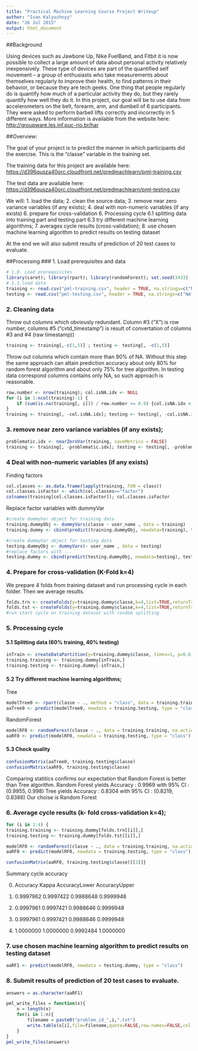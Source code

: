 ```yaml
---
title: "Practical Machine Learning Course Project Writeup"
author: "Ivan Kalyuzhnyy"
date: "26 Jul 2015"
output: html_document
---
```


##Background

Using devices such as Jawbone Up, Nike FuelBand, and Fitbit it is now possible to collect a large amount of data about personal activity relatively inexpensively. These type of devices are part of the quantified self movement – a group of enthusiasts who take measurements about themselves regularly to improve their health, to find patterns in their behavior, or because they are tech geeks. One thing that people regularly do is quantify how much of a particular activity they do, but they rarely quantify how well they do it. In this project, our goal will be to use data from accelerometers on the belt, forearm, arm, and dumbell of 6 participants. They were asked to perform barbell lifts correctly and incorrectly in 5 different ways. More information is available from the website here: [http://groupware.les.inf.puc-rio.br/har](http://groupware.les.inf.puc-rio.br/har)


##Overview:

The goal of your project is to predict the manner in which participants did the exercise. This is the “classe” variable in the training set.

The training data for this project are available here: [https://d396qusza40orc.cloudfront.net/predmachlearn/pml-training.csv](https://d396qusza40orc.cloudfront.net/predmachlearn/pml-training.csv)

The test data are available here: [https://d396qusza40orc.cloudfront.net/predmachlearn/pml-testing.csv](https://d396qusza40orc.cloudfront.net/predmachlearn/pml-testing.csv)


We will: 
1. load the data; 
2. clean the source data; 
3. remove near zero variance variables (if any exists); 
4. deal with non-numeric variables (if any exists) 
6. prepare for cross-validation 
6. Processing cycle
6.1 splitting data into training part and testing part
6.3 try different machine learning algorithms; 
7. averages cycle results (cross-validation); 
8. use chosen machine learning algorithm to predict results on testing dataset

At the end we will also submit results of prediction of 20 test cases to evaluate.

##Processing
### 1. Load prerequisites and data
```r
# 1.0. Load prerequisites
library(caret); library(rpart); library(randomForest); set.seed(3433)
# 1.1.load data
training <- read.csv("pml-training.csv", header = TRUE, na.strings=c("NA","NaN","#DIV/0!", ""))
testing <- read.csv("pml-testing.csv", header = TRUE, na.strings=c("NA","NaN","#DIV/0!", ""))
```

### 2. Cleaning data
Throw out columns which obviously redundant. Column #3 ("X") is row number, columns #5 ("cvtd_timestamp") is result of convertation of columns #3 and #4 (raw timestamp))
```r
training <- training[,-c(1,5)] ; testing <- testing[, -c(1,5)]
```
Throw out columns which contain more than 90% of NA. Without this step the same approach can attain prediction accuracy about only 80% for random forest algorithm and about only 75% for tree algorithm.
In testing data correspond columns contains only NA, so such approach is reasonable.
```r
row.number <- nrow(training); col.isNA.idx <- NULL
for (i in 1:ncol(training)-1) {
    if (sum(is.na(training[, i])) / row.number >= 0.9) {col.isNA.idx <- c(col.isNA.idx, i)}
}
training <- training[, -col.isNA.idx]; testing <- testing[, -col.isNA.idx]
```
### 3. remove near zero variance variables (if any exists); 
```r
problematic.idx <- nearZeroVar(training, saveMetrics = FALSE)
training <- training[, -problematic.idx]; testing <- testing[, -problematic.idx]
```
### 4 Deal with non-numeric variables (if any exists) 
Finding factors
```r
col.classes <- as.data.frame(lapply(training, FUN = class))
col.classes.isFactor <- which(col.classes=="factor")
colnames(training[col.classes.isFactor]); col.classes.isFactor
```
Replace factor variables with dummyVar
```r
#create dummyVar object for training data
training.dummyObj <- dummyVars(classe ~ user_name , data = training) 
training.dummy <- cbind(predict(training.dummyObj, newdata=training), training[, -1])

#create dummyVar object for testing data
testing.dummyObj <- dummyVars(~ user_name , data = testing) 
#replace factors with ...
testing.dummy <- cbind(predict(testing.dummyObj, newdata=testing), testing[, -1])
```

### 4. Prepare for cross-validation (K-Fold k=4)
We prepare 4 folds from training dataset and run processing cycle in each folder. Then we average results.

```r
folds.trn <- createFolds(y=training.dummy$classe,k=4,list=TRUE,returnTrain=TRUE)
folds.tst <- createFolds(y=training.dummy$classe,k=4,list=TRUE,returnTrain=FALSE)
#run start cycle on training dataset with random splitting
```

### 5. Processing cycle

#### 5.1 Splitting data (60% training, 40% testing)
```r
inTrain <- createDataPartition(y=training.dummy$classe, times=1, p=0.6, list=FALSE)
training.training <- training.dummy[inTrain,]
training.testing <- training.dummy[-inTrain,]
```

#### 5.2 Try different machine learning algorithms; 
Tree 
```r
modelTree0 <- rpart(classe ~ ., method = "class", data = training.training)
aaTree0 <- predict(modelTree0, newdata = training.testing, type = "class")
```
RandomForest
```r
modelRF0 <- randomForest(classe ~ ., data = training.training, na.action = na.omit, ntree=1000)
aaRF0 <- predict(modelRF0, newdata = training.testing, type = "class")
```
#### 5.3 Check quality
```r
confusionMatrix(aaTree0, training.testing$classe)
confusionMatrix(aaRF0, training.testing$classe)
```
Comparing statitics confirms our expectation that Random Forest is better than Tree algorithm.
Random Forest yields Accuracy : 0.9969 with 95% CI : (0.9955, 0.998) 
Tree yields Accuracy : 0.8304  with 95% CI : (0.8219, 0.8386)
Our choise is Random Forest

### 6. Average cycle results (k- fold cross-validation k=4); 
```r
for (i in 1:4) {
training.training <- training.dummy[folds.trn[[i]],]
training.testing <- training.dummy[folds.tst[[i]],]

modelRF0 <- randomForest(classe ~ ., data = training.training, na.action = na.omit, ntree=1000)
aaRF0 <- predict(modelRF0, newdata = training.testing, type = "class")

confusionMatrix(aaRF0, training.testing$classe)[[3]]}
```
Summary cycle accuracy

0.  Accuracy     Kappa AccuracyLower AccuracyUpper

1.  0.9997962 0.9997422     0.9988648     0.9999948
2.  0.9997961 0.9997421     0.9988646     0.9999948
3.  0.9997961 0.9997421     0.9988646     0.9999948
4.  1.0000000 1.0000000     0.9992484     1.0000000

### 7. use chosen machine learning algorithm to predict results on testing dataset
```r
aaRF1 <- predict(modelRF0, newdata = testing.dummy, type = "class")
```

### 8. Submit results of prediction of 20 test cases to evaluate.
```r
answers = as.character(aaRF1)

pml_write_files = function(x){
    n = length(x)
    for(i in 1:n){
        filename = paste0("problem_id_",i,".txt")
        write.table(x[i],file=filename,quote=FALSE,row.names=FALSE,col.names=FALSE)
    }
}
pml_write_files(answers)
```

